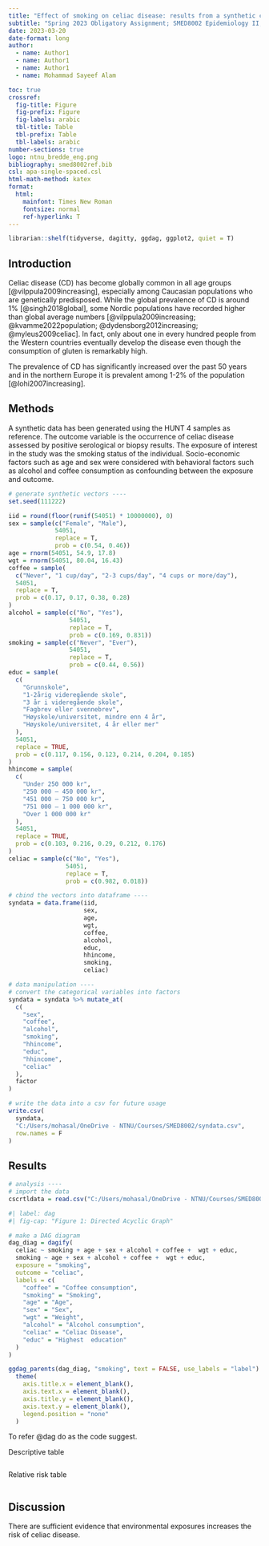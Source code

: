 ---
title: "Effect of smoking on celiac disease: results from a synthetic case-control population"
subtitle: "Spring 2023 Obligatory Assignment; SMED8002 Epidemiology II; " 
date: 2023-03-20
date-format: long
author: 
  - name: Author1
  - name: Author1
  - name: Author1
  - name: Mohammad Sayeef Alam

toc: true
crossref: 
  fig-title: Figure
  fig-prefix: Figure
  fig-labels: arabic
  tbl-title: Table
  tbl-prefix: Table
  tbl-labels: arabic
number-sections: true
logo: ntnu_bredde_eng.png
bibliography: smed8002ref.bib
csl: apa-single-spaced.csl
html-math-method: katex
format: 
  html:
    mainfont: Times New Roman
    fontsize: normal
    ref-hyperlink: T
---

```{r libs, echo=F}
librarian::shelf(tidyverse, dagitty, ggdag, ggplot2, quiet = T)
```

## Introduction


Celiac disease (CD) has become globally common in all age groups [@vilppula2009increasing], especially among Caucasian populations who are genetically predisposed. While the global prevalence of CD is around 1% [@singh2018global], some Nordic populations have recorded higher than global average numbers [@vilppula2009increasing; @kvamme2022population; @dydensborg2012increasing; @myleus2009celiac]. In fact, only about one in every hundred people from the Western countries eventually develop the disease even though the consumption of gluten is remarkably high.

The prevalence of CD has significantly increased over the past 50 years and in the northern Europe it is prevalent among 1-2% of the population [@lohi2007increasing].

## Methods

A synthetic data has been generated using the HUNT 4 samples as reference. The outcome variable is the occurrence of celiac disease assessed by positive serological or biopsy results. The exposure of interest in the study was the smoking status of the individual. Socio-economic factors such as age and sex were considered with behavioral factors such as alcohol and coffee consumption as confounding between the exposure and outcome.

```{r generate_data, echo=F}
# generate synthetic vectors ----
set.seed(111222)

iid = round(floor(runif(54051) * 10000000), 0)
sex = sample(c("Female", "Male"),
             54051,
             replace = T,
             prob = c(0.54, 0.46))
age = rnorm(54051, 54.9, 17.8)
wgt = rnorm(54051, 80.04, 16.43)
coffee = sample(
  c("Never", "1 cup/day", "2-3 cups/day", "4 cups or more/day"),
  54051,
  replace = T,
  prob = c(0.17, 0.17, 0.38, 0.28)
)
alcohol = sample(c("No", "Yes"),
                 54051,
                 replace = T,
                 prob = c(0.169, 0.831))
smoking = sample(c("Never", "Ever"),
                 54051,
                 replace = T,
                 prob = c(0.44, 0.56))
educ = sample(
  c(
    "Grunnskole",
    "1-2årig videregående skole",
    "3 år i videregående skole",
    "Fagbrev eller svennebrev",
    "Høyskole/universitet, mindre enn 4 år",
    "Høyskole/universitet, 4 år eller mer"
  ),
  54051,
  replace = TRUE,
  prob = c(0.117, 0.156, 0.123, 0.214, 0.204, 0.185)
)
hhincome = sample(
  c(
    "Under 250 000 kr",
    "250 000 – 450 000 kr",
    "451 000 – 750 000 kr",
    "751 000 – 1 000 000 kr",
    "Over 1 000 000 kr"
  ),
  54051,
  replace = TRUE,
  prob = c(0.103, 0.216, 0.29, 0.212, 0.176)
)
celiac = sample(c("No", "Yes"),
                54051,
                replace = T,
                prob = c(0.982, 0.018))

# cbind the vectors into dataframe ----
syndata = data.frame(iid,
                     sex,
                     age,
                     wgt,
                     coffee,
                     alcohol,
                     educ,
                     hhincome,
                     smoking,
                     celiac)

# data manipulation ----
# convert the categorical variables into factors
syndata = syndata %>% mutate_at(
  c(
    "sex",
    "coffee",
    "alcohol",
    "smoking",
    "hhincome",
    "educ",
    "hhincome",
    "celiac"
  ),
  factor
)

# write the data into a csv for future usage
write.csv(
  syndata,
  "C:/Users/mohasal/OneDrive - NTNU/Courses/SMED8002/syndata.csv",
  row.names = F
)
```

## Results

```{r ac1, echo=F}
# analysis ----
# import the data
cscrtldata = read.csv("C:/Users/mohasal/OneDrive - NTNU/Courses/SMED8002/syndata.csv")
```

```{r, echo=FALSE}
#| label: dag
#| fig-cap: "Figure 1: Directed Acyclic Graph"

# make a DAG diagram
dag_diag = dagify(
  celiac ~ smoking + age + sex + alcohol + coffee +  wgt + educ,
  smoking ~ age + sex + alcohol + coffee +  wgt + educ,
  exposure = "smoking",
  outcome = "celiac",
  labels = c(
    "coffee" = "Coffee consumption",
    "smoking" = "Smoking",
    "age" = "Age",
    "sex" = "Sex",
    "wgt" = "Weight",
    "alcohol" = "Alcohol consumption",
    "celiac" = "Celiac Disease",
    "educ" = "Highest  education"
  )
)

ggdag_parents(dag_diag, "smoking", text = FALSE, use_labels = "label") +
  theme(
    axis.title.x = element_blank(),
    axis.text.x = element_blank(),
    axis.title.y = element_blank(),
    axis.text.y = element_blank(),
    legend.position = "none"
  )
```

To refer @dag do as the code suggest.

Descriptive table
```{r ac2, echo=F}

```

Relative risk table

```{r ac2, echo=F}

```

## Discussion

There are sufficient evidence that environmental exposures increases the risk of celiac disease.
